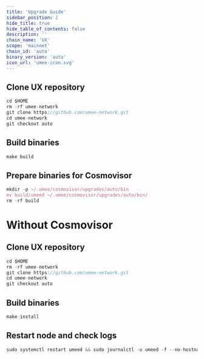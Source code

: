 ```yaml
---
title: 'Upgrade Guide'
sidebar_position: 2
hide_title: true
hide_table_of_contents: false
description: ''
chain_name: 'UX'
scope: 'mainnet'
chain_id: 'auto'
binary_version: 'auto'
icon_url: 'umee-icon.svg'
---
```



<PageTitle
  iconUrl="img/umee-icon.svg"
  title="UX Upgrade Guide"
  chainId="auto"
  version="auto"
/>

## Clone UX repository

```js
cd $HOME
rm -rf umee-network
git clone https://github.com/umee-network.git
cd umee-network
git checkout auto
```

## Build binaries

```js
make build
```

## Prepare binaries for Cosmovisor

```js
mkdir -p ~/.umee/cosmovisor/upgrades/auto/bin
mv build/umeed ~/.umee/cosmovisor/upgrades/auto/bin/
rm -rf build
```

# Without Cosmovisor

## Clone UX repository

```js
cd $HOME
rm -rf umee-network
git clone https://github.com/umee-network.git
cd umee-network
git checkout auto
```

## Build binaries

```js
make install
```

## Restart node and check logs

```js
sudo systemctl restart umeed && sudo journalctl -u umeed -f --no-hostname -o cat
```
